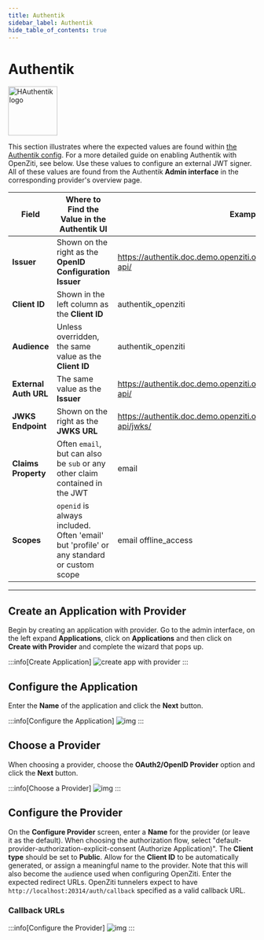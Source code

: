 ```yaml
---
title: Authentik
sidebar_label: Authentik
hide_table_of_contents: true
---
```


# Authentik

<img src="/icons/logo-authentik.svg" alt="HAuthentik logo" height="100px"/>

This section illustrates where the expected values are found within 
[the Authentik config](https://docs.goauthentik.io/docs/). For a more detailed guide on enabling Authentik with 
OpenZiti, see below. Use these values to configure an external JWT signer. All of these values are found from the 
Authentik **Admin interface** in the corresponding provider's overview page.

| Field                 | Where to Find the Value in the Authentik UI                                              | Example                                                                       |
|-----------------------|------------------------------------------------------------------------------------------|-------------------------------------------------------------------------------|
| **Issuer**            | Shown on the right as the **OpenID Configuration Issuer**                                | https://authentik.doc.demo.openziti.org:9243/application/o/openziti-api/      |
| **Client ID**         | Shown in the left column as the **Client ID**                                            | authentik_openziti                                                            |
| **Audience**          | Unless overridden, the same value as the **Client ID**                                   | authentik_openziti                                                            |
| **External Auth URL** | The same value as the **Issuer**                                                         | https://authentik.doc.demo.openziti.org:9243/application/o/openziti-api/      |
| **JWKS Endpoint**     | Shown on the right as the **JWKS URL**                                                   | https://authentik.doc.demo.openziti.org:9243/application/o/openziti-api/jwks/ |
| **Claims Property**   | Often `email`, but can also be `sub` or any other claim contained in the JWT             | email                                                                         |
| **Scopes**            | `openid` is always included. Often 'email' but 'profile' or any standard or custom scope | email offline_access                                                          |

---

## Create an Application with Provider

Begin by creating an application with provider. Go to the admin interface, on the left expand **Applications**, click 
on **Applications** and then click on **Create with Provider** and complete the wizard that pops up.

:::info[Create Application]
![create app with provider](/img/idps/authentik/create-app-provider.png)
:::

## Configure the Application

Enter the **Name** of the application and click the **Next** button.

:::info[Configure the Application]
![img](/img/idps/authentik/new-app-1.png)
:::

## Choose a Provider

When choosing a provider, choose the **OAuth2/OpenID Provider** option and click the **Next** button.

:::info[Choose a Provider]
![img](/img/idps/authentik/new-app-2.png)
:::

## Configure the Provider

On the **Configure Provider** screen, enter a **Name** for the provider (or leave it as the default). When choosing the 
authorization flow, select "default-provider-authorization-explicit-consent (Authorize Application)". The **Client 
type** should be set to **Public**. Allow for the **Client ID** to be automatically generated, or assign a meaningful 
name to the provider. Note that this will also become the `aud`ience used when configuring OpenZiti. Enter the expected
redirect URLs. OpenZiti tunnelers expect to have `http://localhost:20314/auth/callback` specified as a valid callback URL.

### Callback URLs

<CallbackUrls/>

:::info[Configure the Provider]
![img](/img/idps/authentik/new-app-3.png)
:::
